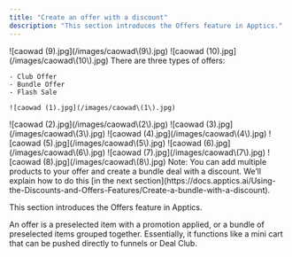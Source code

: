 ```yaml
---
title: "Create an offer with a discount"
description: "This section introduces the Offers feature in Apptics."
---
```


<Steps>
  <Step title="Select your desired store under Stores.">
    ![caowad (9).jpg](/images/caowad\(9\).jpg)
  </Step>
  <Step title="Under the Offers tab in the menu, click on Create Offer.">
    ![caowad (10).jpg](/images/caowad\(10\).jpg)
  </Step>
  <Step title="Select the Type of your offer.">
    There are three types of offers:

    - Club Offer
    - Bundle Offer
    - Flash Sale

    ![caowad (1).jpg](/images/caowad\(1\).jpg)
  </Step>
  <Step title="Let’s do an example for Club Offer. Select Club Offer from the drop-down, enter a title (e.g., *Fitness Gloves*), and optionally set an expiry date to limit the offer's availability.">
    ![caowad (2).jpg](/images/caowad\(2\).jpg)
  </Step>
  <Step title="Click on Add Product, choose the product for your offer, select the variant, set the price and quantity, then click Add Product.">
    ![caowad (3).jpg](/images/caowad\(3\).jpg)
  </Step>
  <Step title="Click on Create offer. ">
    ![caowad (4).jpg](/images/caowad\(4\).jpg)
  </Step>
  <Step title="A green notification will appear confirming your offer has successfully been created.">
    ![caowad (5).jpg](/images/caowad\(5\).jpg)
  </Step>
  <Step title="Click on Discounts in the menu to create a discount you would like to apply to your bundle offer. If you need more detailed instructions, please refer to the [https://docs.apptics.ai/Using-the-Discounts-and-Offers-Features/How-to-Create-a-Discount].">
    
  </Step>
  <Step title="Click on your offer and click on Promotions tab. Then click on Add Discount.">
    ![caowad (6).jpg](/images/caowad\(6\).jpg)
  </Step>
  <Step title="Chose the promotion you would like to apply to your bundle offer and click on Add.">
    ![caowad (7).jpg](/images/caowad\(7\).jpg)
  </Step>
  <Step title="Click on Add Selected.">
    ![caowad (8).jpg](/images/caowad\(8\).jpg)
  </Step>
  <Step title="A green notification will appear confirming that your discount was successfully added.">
    Note: You can add multiple products to your offer and create a bundle deal with a discount. We’ll explain how to do this [in the next section](https://docs.apptics.ai/Using-the-Discounts-and-Offers-Features/Create-a-bundle-with-a-discount).
  </Step>
</Steps>

This section introduces the Offers feature in Apptics.

An offer is a preselected item with a promotion applied, or a bundle of preselected items grouped together. Essentially, it functions like a mini cart that can be pushed directly to funnels or Deal Club.